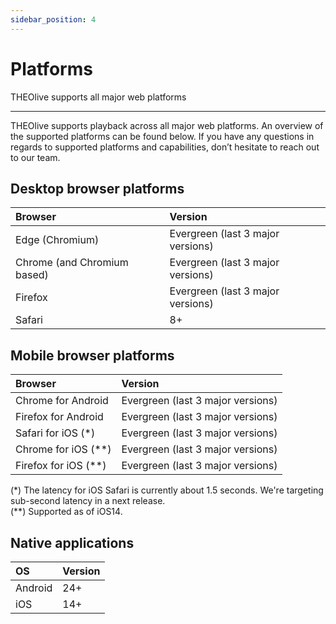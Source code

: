 ```yaml
---
sidebar_position: 4
---
```


# Platforms

THEOlive supports all major web platforms

---

THEOlive supports playback across all major web platforms. An overview of the supported platforms can be found below. If you have any questions in regards to supported platforms and capabilities, don’t hesitate to reach out to our team.

## Desktop browser platforms

| Browser                     | Version                           |
| :-------------------------- | :-------------------------------- |
| Edge (Chromium)             | Evergreen (last 3 major versions) |
| Chrome (and Chromium based) | Evergreen (last 3 major versions) |
| Firefox                     | Evergreen (last 3 major versions) |
| Safari                      | 8+                                |

## Mobile browser platforms

| Browser                | Version                           |
| :--------------------- | :-------------------------------- |
| Chrome for Android     | Evergreen (last 3 major versions) |
| Firefox for Android    | Evergreen (last 3 major versions) |
| Safari for iOS (\*)    | Evergreen (last 3 major versions) |
| Chrome for iOS (\*\*)  | Evergreen (last 3 major versions) |
| Firefox for iOS (\*\*) | Evergreen (last 3 major versions) |

(\*) The latency for iOS Safari is currently about 1.5 seconds. We're targeting sub-second latency in a next release.  
(\*\*) Supported as of iOS14.

## Native applications

| OS      | Version |
| :------ | :------ |
| Android | 24+     |
| iOS     | 14+     |
